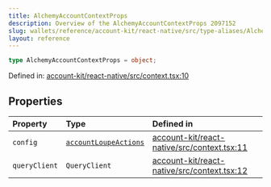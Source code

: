 ```yaml
---
title: AlchemyAccountContextProps
description: Overview of the AlchemyAccountContextProps 2097152
slug: wallets/reference/account-kit/react-native/src/type-aliases/AlchemyAccountContextProps
layout: reference
---
```


```ts
type AlchemyAccountContextProps = object;
```

Defined in: [account-kit/react-native/src/context.tsx:10](https://github.com/alchemyplatform/aa-sdk/blob/923a52171f7246172caf350853843e6680197da9/account-kit/react-native/src/context.tsx#L10)

## Properties

| Property                             | Type                                                                         | Defined in                                                                                                                                                                          |
| :----------------------------------- | :--------------------------------------------------------------------------- | :---------------------------------------------------------------------------------------------------------------------------------------------------------------------------------- |
| <a id="config" /> `config`           | [`accountLoupeActions`](../../../core/src/variables/accountLoupeActions.mdx) | [account-kit/react-native/src/context.tsx:11](https://github.com/alchemyplatform/aa-sdk/blob/923a52171f7246172caf350853843e6680197da9/account-kit/react-native/src/context.tsx#L11) |
| <a id="queryclient" /> `queryClient` | `QueryClient`                                                                | [account-kit/react-native/src/context.tsx:12](https://github.com/alchemyplatform/aa-sdk/blob/923a52171f7246172caf350853843e6680197da9/account-kit/react-native/src/context.tsx#L12) |
